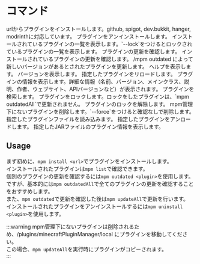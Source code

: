 
# コマンド

<CommandLine status="stable" command="mpm install <url>" />
urlからプラグインをインストールします。github, spigot, dev.bukkit, hanger, modrinthに対応しています。

<CommandLine status="stable" command="mpm uninstall <plugin>" />
プラグインをアンインストールします。

<CommandLine status="proposal" command="mpm list [--lock]" />
インストールされているプラグインの一覧を表示します。`--lock`をつけるとロックされているプラグインの一覧を表示します。

<CommandLine status="stable" command="mpm outdated <plugin>" />
プラグインの更新を確認します。

<CommandLine status="proposal" command="mpm outdatedAll" />
インストールされているプラグインの更新を確認します。

<CommandLine status="proposal" command="mpm update" />
/mpm outdated によって新しいバージョンがあるとされたプラグインを更新します。

<CommandLine status="stable" command="mpm help" />
ヘルプを表示します。

<CommandLine status="stable" command="mpm version" />
バージョンを表示します。

<CommandLine status="stable" command="mpm reload <plugin>" />
指定したプラグインをリロードします。

<CommandLine status="stable" command="mpm info <plugin>" />
プラグインの情報を表示します。詳細な情報（名前、バージョン、メインクラス、説明、作者、ウェブサイト、APIバージョンなど）が表示されます。

<CommandLine status="proposal" command="mpm search <plugin>" />
プラグインを検索します。

<CommandLine status="proposal" command="mpm lock <plugin>" />
プラグインをロックします。ロックをしたプラグインは、`mpm outdatedAll`で更新されません。

<CommandLine status="proposal" command="mpm unlock <plugin>" />
プラグインのロックを解除します。

<CommandLine status="proposal" command="mpm removeUnmanaged [--force]" />
mpm管理下にないプラグインを削除します。`--force`をつけると確認なしで削除します。

<CommandLine status="newly" command="mpm load <file>" />
指定したプラグインファイルを読み込みます。

<CommandLine status="beta" command="mpm unload <plugin>" />
指定したプラグインをアンロードします。

<CommandLine status="stable" command="mpm jarinfo <file>" />
指定したJARファイルのプラグイン情報を表示します。

## Usage  
まず初めに、`mpm install <url>`でプラグインをインストールします。  
インストールされたプラグインは`mpm list`で確認できます。  
個別のプラグインの更新を確認するには`mpm outdated <plugin>`を使用します。  
ですが、基本的には`mpm outdatedAll`で全てのプラグインの更新を確認することをおすすめします。  
また、`mpm outdated`で更新を確認した後は`mpm updateAll`で更新を行います。  
インストールされたプラグインをアンインストールするには`mpm uninstall <plugin>`を使用します。  

:::warning
    mpm管理下にないプラグインは削除されるため、/plugins/minecraftPluginManager/local にプラグインを移動してください。  
    この場合、`mpm updateAll`を実行時にプラグインがコピーされます。  
:::
